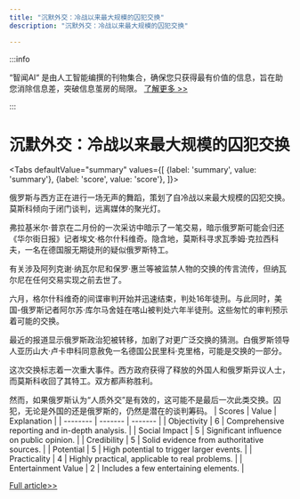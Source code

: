 ```yaml
---
title: "沉默外交：冷战以来最大规模的囚犯交换"
description: "沉默外交：冷战以来最大规模的囚犯交换"

---
```



:::info

“智闻AI“ 是由人工智能编撰的刊物集合，确保您只获得最有价值的信息，旨在助您消除信息差，突破信息茧房的局限。  [了解更多 >>](/)

:::

# 沉默外交：冷战以来最大规模的囚犯交换


<Tabs
	defaultValue="summary"
	values={[
	{label: 'summary', value: 'summary'},
	{label: 'score', value: 'score'},
]}>
<TabItem value="summary">


俄罗斯与西方正在进行一场无声的舞蹈，策划了自冷战以来最大规模的囚犯交换。莫斯科倾向于闭门谈判，远离媒体的聚光灯。

弗拉基米尔·普京在二月份的一次采访中暗示了一笔交易，暗示俄罗斯可能会归还《华尔街日报》记者埃文·格尔什科维奇。隐含地，莫斯科寻求瓦季姆·克拉西科夫，一名在德国服无期徒刑的疑似俄罗斯特工。

有关涉及阿列克谢·纳瓦尔尼和保罗·惠兰等被监禁人物的交换的传言流传，但纳瓦尔尼在任何交易实现之前去世了。

六月，格尔什科维奇的间谍审判开始并迅速结束，判处16年徒刑。与此同时，美国-俄罗斯记者阿尔苏·库尔马舍娃在喀山被判处六年半徒刑。这些匆忙的审判预示着可能的交换。

最近的报道显示俄罗斯政治犯被转移，加剧了对更广泛交换的猜测。白俄罗斯领导人亚历山大·卢卡申科同意赦免一名德国公民里科·克里格，可能是交换的一部分。

这次交换标志着一次重大事件。西方政府获得了释放的外国人和俄罗斯异议人士，而莫斯科收回了其特工。双方都声称胜利。

然而，如果俄罗斯认为“人质外交”是有效的，这可能不是最后一次此类交换。囚犯，无论是外国的还是俄罗斯的，仍然是潜在的谈判筹码。
</TabItem>
<TabItem value="score">
	| Scores     | Value   | Explanation |
	| -------- | ------- | ------- |
	| Objectivity  | 6    | Comprehensive reporting and in-depth analysis.    |
	| Social Impact | 5     | Significant influence on public opinion.    |
	| Credibility    | 5    | Solid evidence from authoritative sources.    |
	| Potential    | 5    | High potential to trigger larger events.    |
	| Practicality    | 4    | Highly practical, applicable to real problems.    |
	| Entertainment Value    | 2    | Includes a few entertaining elements.    |
</TabItem>
</Tabs>

[Full article>>](https://www.bbc.com/news/articles/cj50l9dy3emo)
